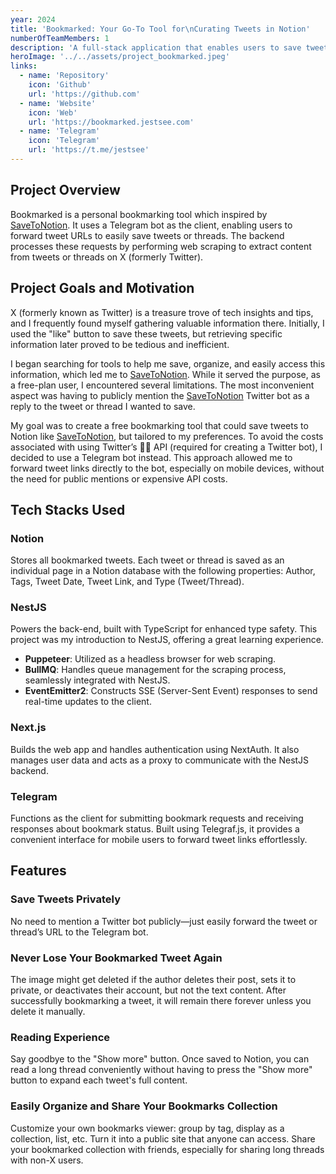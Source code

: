 ```yaml
---
year: 2024
title: 'Bookmarked: Your Go-To Tool for\nCurating Tweets in Notion'
numberOfTeamMembers: 1
description: 'A full-stack application that enables users to save tweets to Notion via Telegram bot.'
heroImage: '../../assets/project_bookmarked.jpeg'
links:
  - name: 'Repository'
    icon: 'Github'
    url: 'https://github.com'
  - name: 'Website'
    icon: 'Web'
    url: 'https://bookmarked.jestsee.com'
  - name: 'Telegram'
    icon: 'Telegram'
    url: 'https://t.me/jestsee'
---
```



## Project Overview

Bookmarked is a personal bookmarking tool which inspired by [SaveToNotion](https://x.com/savetonotion). It uses a Telegram bot as the client, enabling users to forward tweet URLs to easily save tweets or threads. The backend processes these requests by performing web scraping to extract content from tweets or threads on X (formerly Twitter).

## Project Goals and Motivation

X (formerly known as Twitter) is a treasure trove of tech insights and tips, and I frequently found myself gathering valuable information there. Initially, I used the "like" button to save these tweets, but retrieving specific information later proved to be tedious and inefficient.

I began searching for tools to help me save, organize, and easily access this information, which led me to [SaveToNotion](https://x.com/savetonotion). While it served the purpose, as a free-plan user, I encountered several limitations. The most inconvenient aspect was having to publicly mention the [SaveToNotion](https://x.com/savetonotion) Twitter bot as a reply to the tweet or thread I wanted to save.

My goal was to create a free bookmarking tool that could save tweets to Notion like [SaveToNotion](https://x.com/savetonotion), but tailored to my preferences. To avoid the costs associated with using Twitter’s 💸💸 API (required for creating a Twitter bot), I decided to use a Telegram bot instead. This approach allowed me to forward tweet links directly to the bot, especially on mobile devices, without the need for public mentions or expensive API costs.

## Tech Stacks Used

### Notion

Stores all bookmarked tweets. Each tweet or thread is saved as an individual page in a Notion database with the following properties: Author, Tags, Tweet Date, Tweet Link, and Type (Tweet/Thread).

### NestJS

Powers the back-end, built with TypeScript for enhanced type safety. This project was my introduction to NestJS, offering a great learning experience.

- **Puppeteer**: Utilized as a headless browser for web scraping.
- **BullMQ**: Handles queue management for the scraping process, seamlessly integrated with NestJS.
- **EventEmitter2**: Constructs SSE (Server-Sent Event) responses to send real-time updates to the client.

### Next.js

Builds the web app and handles authentication using NextAuth. It also manages user data and acts as a proxy to communicate with the NestJS backend.

### Telegram

Functions as the client for submitting bookmark requests and receiving responses about bookmark status. Built using Telegraf.js, it provides a convenient interface for mobile users to forward tweet links effortlessly.

## Features

### Save Tweets Privately

No need to mention a Twitter bot publicly—just easily forward the tweet or thread’s URL to the Telegram bot.

### Never Lose Your Bookmarked Tweet Again

The image might get deleted if the author deletes their post, sets it to private, or deactivates their account, but not the text content. After successfully bookmarking a tweet, it will remain there forever unless you delete it manually.

### Reading Experience

Say goodbye to the "Show more" button. Once saved to Notion, you can read a long thread conveniently without having to press the "Show more" button to expand each tweet's full content.

### Easily Organize and Share Your Bookmarks Collection

Customize your own bookmarks viewer: group by tag, display as a collection, list, etc. Turn it into a public site that anyone can access. Share your bookmarked collection with friends, especially for sharing long threads with non-X users.
